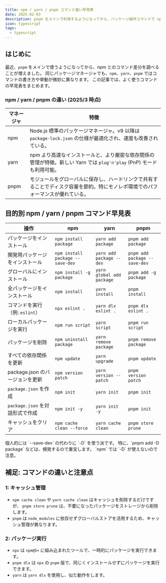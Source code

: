 ```yaml
---
title: npm / yarn / pnpm コマンド違い早見表
date: 2025-02-03
description: pnpm をメインで利用するようになってから、パッケージ操作コマンドで npm との違いをググることが増えました。npm, yarn, pnpm のコマンドを早見表としてまとめます。
icon: typescript
tags:
  - typescript
---
```


## はじめに

最近、`pnpm` をメインで使うようになってから、npm とのコマンド差分を調べることが増えました。
同じパッケージマネージャでも、`npm`、`yarn`、`pnpm` ではコマンドの書き方や挙動が微妙に異なります。
この記事では、よく使うコマンドの早見表をまとめます。

### npm / yarn / pnpm の違い (2025/3 時点)

| マネージャ | 特徴                                                                                                                             |
| ---------- | -------------------------------------------------------------------------------------------------------------------------------- |
| npm        | Node.js 標準のパッケージマネージャ。v9 以降は `package-lock.json` の仕様が最適化され、速度も改善されている。                     |
| yarn       | npm より高速なインストールと、より厳密な依存関係の管理が特徴。新しい Yarn では `plug'n'play` (PnP) モードも利用可能。            |
| pnpm       | モジュールをグローバルに保存し、ハードリンクで共有することでディスク容量を節約。特にモノレポ環境でのパフォーマンスが優れている。 |

## 目的別 npm / yarn / pnpm コマンド早見表

| 操作                            | npm                              | yarn                      | pnpm                          |
| ------------------------------- | -------------------------------- | ------------------------- | ----------------------------- |
| パッケージをインストール        | `npm install package`            | `yarn add package`        | `pnpm add package`            |
| 開発用パッケージをインストール  | `npm install package --save-dev` | `yarn add package --dev`  | `pnpm add package --save-dev` |
| グローバルにインストール        | `npm install -g package`         | `yarn global add package` | `pnpm add -g package`         |
| 全パッケージをインストール      | `npm install`                    | `yarn install`            | `pnpm install`                |
| コマンドを実行（例: `eslint`）  | `npx eslint .`                   | `yarn dlx eslint .`       | `pnpm dlx eslint .`           |
| ローカルパッケージを実行        | `npm run script`                 | `yarn script`             | `pnpm run script`             |
| パッケージを削除                | `npm uninstall package`          | `yarn remove package`     | `pnpm remove package`         |
| すべての依存関係を更新          | `npm update`                     | `yarn upgrade`            | `pnpm update`                 |
| package.json のバージョンを更新 | `npm version patch`              | `yarn version --patch`    | `pnpm version patch`          |
| `package.json` を作成           | `npm init`                       | `yarn init`               | `pnpm init`                   |
| `package.json` を対話形式で作成 | `npm init -y`                    | `yarn init -y`            | `pnpm init`                   |
| キャッシュをクリア              | `npm cache clean --force`        | `yarn cache clean`        | `pnpm store prune`            |

<Callout type="info" title="開発用パッケージについて">
  個人的には `--save-dev` の代わりに `-D` を使う派です。 特に、`pnpm add -D
  package` などは、頻発するので重宝します。 `npm` では `-D` が使えないので注意。
</Callout>

## 補足: コマンドの違いと注意点

### 1: キャッシュ管理

- `npm cache clean` や `yarn cache clean` はキャッシュを削除するだけですが、
  `pnpm store prune` は、不要になったパッケージをストレージから削除します。
- `pnpm` は `node_modules` に依存せずグローバルストアを活用するため、キャッシュ管理が異なります。

### 2: パッケージ実行

- `npx` は `npm@5+` に組み込まれたツールで、一時的にパッケージを実行できます。
- `pnpm dlx` は `npx` の `pnpm` 版で、同じくインストールせずにパッケージを実行できます。
- `yarn` は `yarn dlx` を使用し、似た動作をします。
